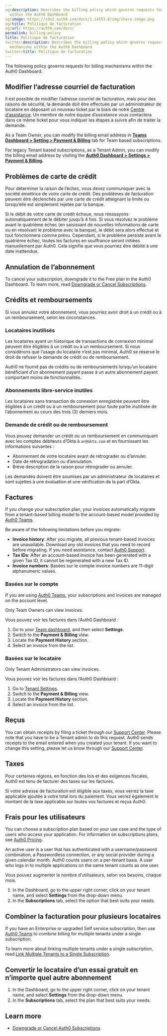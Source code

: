 ```yaml
---
og:description: Describes the billing policy which governs requests for billing mechanisms
  within the Auth0 Dashboard
og:image: https://cdn2.auth0.com/docs/1.14553.0/img/share-image.png
og:title: Politique de facturation
og:url: https://auth0.com/docs/
permalink: billing-policy
title: Politique de facturation
twitter:description: Describes the billing policy which governs requests for billing
  mechanisms within the Auth0 Dashboard
twitter:title: Politique de facturation
---
```


The following policy governs requests for billing mechanisms within the <Tooltip tip="Auth0 Dashboard: Auth0's main product to configure your services." cta="View Glossary" href="/docs/glossary?term=Auth0+Dashboard">Auth0 Dashboard</Tooltip>.

## Modifier l’adresse courriel de facturation

Il est possible de modifier l’adresse courriel de facturation, mais pour des raisons de sécurité, la demande doit être effectuée par un administrateur de locataire en déposant un nouveau ticket par le biais de notre [Centre d’assistance](%24%7Benv.DOMAIN_URL_SUPPORT%7D). Un membre de notre équipe d’assistance vous contactera dans ce même ticket pour vous indiquer les étapes à suivre afin de traiter la demande.

As a Team Owner, you can modify the billing email address in [**Teams Dashboard > Setting > Payment & Billing**](https://manage.auth0.com/#/tenant/) tab for Team based subscriptions.

For legacy Tenant based subscriptions, as a Tenant Admin, you can modify the billing email address by visiting the [**Auth0 Dashboard > Settings > Payment & Billing**](https://manage.auth0.com/#/tenant/)**.**

## Problèmes de carte de crédit

Pour déterminer la raison de l’échec, vous devez communiquer avec la société émettrice de votre carte de crédit. Des problèmes de facturation peuvent être déclenchés par une carte de crédit atteignant la limite ou lorsqu’elle est simplement rejetée par la banque.

Si le débit de votre carte de crédit échoue, nous réessayons automatiquement de le débiter jusqu’à 4 fois. Si vous résolvez le problème avant le quatrième échec (en saisissant de nouvelles informations de carte ou en résolvant le problème avec la banque), le débit sera alors effectué et tout fonctionnera comme prévu. Cependant, si le problème persiste avant le quatrième échec, toutes les factures en souffrance seront initiées manuellement par Auth0. Cela signifie que vous pourriez être débité à une date inattendue.

## Annulation de l’abonnement

To cancel your subscription, downgrade it to the Free plan in the Auth0 Dashboard. To learn more, read [Downgrade or Cancel Subscriptions](/docs/troubleshoot/customer-support/manage-subscriptions/downgrade-or-cancel-subscriptions).

## Crédits et remboursements

Si vous annulez votre abonnement, vous pourriez avoir droit à un crédit ou à un remboursement, selon les circonstances.

### Locataires inutilisés

Les locataires ayant un historique de transactions de connexion minimal peuvent être éligibles à un crédit ou à un remboursement. Si nous considérons que l’usage du locataire n’est pas minimal, Auth0 se réserve le droit de refuser la demande de crédit ou de remboursement.

Auth0 ne fournit pas de crédits ou de remboursements lorsqu’un locataire bénéficiant d’un abonnement payant passe à un autre abonnement payant comportant moins de fonctionnalités.

### Abonnements libre-service inutiles

Les locataires sans transaction de connexion enregistrée peuvent être éligibles à un crédit ou à un remboursement pour toute partie inutilisée de l’abonnement au cours des trois (3) derniers mois.

### Demande de crédit ou de remboursement

Vous pouvez demander un crédit ou un remboursement en communiquant avec les comptes débiteurs d’Okta à `ar@okta.com` et en fournissant les informations suivantes :

* Abonnement de votre locataire avant de rétrograder ou d’annuler.
* Date de rétrogradation ou d’annulation.
* Brève description de la raison pour rétrograder ou annuler.

Les demandes doivent être soumises par un administrateur de locataires et sont sujettes à une évaluation et une vérification de la part d’Okta.

## Factures

<Warning>

If you change your subscription plan, your invoices automatically migrate from a tenant-based billing model to the account-based model provided by [Auth0 Teams](/docs/get-started/auth0-teams).

Be aware of the following limitations before you migrate:

* **Invoice history**: After you migrate, all previous tenant-based invoices are unavailable. Download any old invoices that you need to record before migrating. If you need assistance, contact [Auth0 Support](https://support.auth0.com).
* **Tax IDs**: After an account-based invoice has been generated with a given Tax ID, it cannot be regenerated with a new Tax ID.
* **Invoice numbers**: Basées sur le compte invoice numbers are 11-digit alphanumeric values.

</Warning>

### Basées sur le compte

If you are using [Auth0 Teams](/docs/get-started/auth0-teams), your subscriptions and invoices are managed on the account level.

<Callout icon="file-lines" color="#0EA5E9" iconType="regular">

Only Team Owners can view invoices.

</Callout>

Vous pouvez voir les factures dans l’Auth0 Dashboard :

1. Go to your [Team dashboard](/docs/get-started/auth0-teams/tenant-management), and then select **Settings**.
2. Switch to the **Payment & Billing** view.
3. Locate the **Payment History** section.
4. Select an invoice from the list.

### Basées sur le locataire

<Callout icon="file-lines" color="#0EA5E9" iconType="regular">

Only Tenant Administrators can view invoices.

</Callout>

Vous pouvez voir les factures dans l’Auth0 Dashboard :

1. Go to [Tenant Settings](https://manage.auth0.com/#/tenant).
2. Switch to the **Payment & Billing** view.
3. Locate the **Payment History** section.
4. Select an invoice from the list.

## Reçus

You can obtain receipts by filing a ticket through our [Support Center](https://support.auth0.com). Please note that you have to be a Tenant admin to do this request. Auth0 sends receipts to the email entered when you created your tenant. If you want to change this setting, please let us know through our [Support Center](https://support.auth0.com).

## Taxes

Pour certaines régions, en fonction des lois et des exigences fiscales, Auth0 est tenu de facturer des taxes sur les factures.

Si votre adresse de facturation est éligible aux taxes, vous verrez la taxe applicable ajoutée à votre total lors du paiement. Vous verrez également le montant de la taxe applicable sur toutes vos factures et reçus Auth0.

## Frais pour les utilisateurs

You can choose a subscription plan based on your use case and the type of users who access your application. For information on subscriptions plans, see [Auth0 Pricing](https://auth0.com/pricing/).

An active user is a user that has authenticated with a username/password combination, a <Tooltip tip="Passwordless: Form of authentication that does not rely on a password as the first factor." cta="View Glossary" href="/docs/glossary?term=Passwordless">Passwordless</Tooltip> connection, or any social provider during a given calendar month. Auth0 counts users on a per-tenant basis. A user who logs in to multiple applications on the same tenant counts as one user.

Vous pouvez augmenter le nombre d’utilisateurs, selon vos besoins, chaque mois.

1. In the Dashboard, go to the upper right corner, click on your tenant name, and select **Settings** from the drop-down menu.
2. In the **Subscriptions** tab, select the option that best suits your needs.

## Combiner la facturation pour plusieurs locataires

If you have an Enterprise or upgraded Self service subscription, then use [Auth0 Teams](/docs/get-started/auth0-teams) to combine billing for multiple tenants under a single subscription.

To learn more about linking multiple tenants under a single subscription, read [Link Multiple Tenants to a Single Subscription](/docs/get-started/auth0-overview/create-tenants/child-tenants).

## Convertir le locataire d’un essai gratuit en n’importe quel autre abonnement

1. In the Dashboard, go to the upper right corner, click on your tenant name, and select **Settings** from the drop-down menu.
2. In the **Subscriptions** tab, select the plan that best suits your needs.

## Learn more

* [Downgrade or Cancel Auth0 Subscriptions](/docs/troubleshoot/customer-support/manage-subscriptions/downgrade-or-cancel-subscriptions)